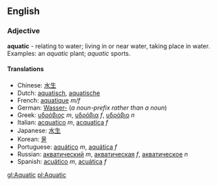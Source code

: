 ==English==
===Adjective===
'''aquatic''' - relating to water; living in or near water, taking place in water. Examples:  an ''aquatic'' plant; ''aquatic'' sports.

====Translations====
*Chinese: [[水生]]
*Dutch: [[aquatisch]], [[aquatische]]
*French: [[aquatique]] ''m/f''
*German: [[Wasser-]] (''a noun-prefix rather than a noun'')
*Greek: [[υδρόβιος]] ''m'', [[υδρόβια]] ''f'', [[υδρόβιο]] ''n''
*Italian: [[acquatico]] ''m'', [[acquatica]] ''f''
*Japanese: [[水生]]
*Korean: [[물]]
*Portuguese: [[aquático]] ''m'', [[aquática]] ''f''
*Russian: [[акватический]] ''m'', [[акватическая]] ''f'', [[акватическое]] ''n''
*Spanish: [[acuático]] ''m'', [[acuática]] ''f''

[[gl:Aquatic]]
[[pl:Aquatic]]